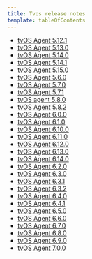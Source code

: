 ```yaml
---
title: Tvos release notes
template: tableOfContents
---
```


* [tvOS Agent 5.12.1](/docs/release-notes/mobile-release-notes/tvos-release-notes/tvos-agent-5121)
* [tvOS Agent 5.13.0](/docs/release-notes/mobile-release-notes/tvos-release-notes/tvos-agent-5130)
* [tvOS Agent 5.14.0](/docs/release-notes/mobile-release-notes/tvos-release-notes/tvos-agent-5140)
* [tvOS Agent 5.14.1](/docs/release-notes/mobile-release-notes/tvos-release-notes/tvos-agent-5141-0)
* [tvOS Agent 5.15.0](/docs/release-notes/mobile-release-notes/tvos-release-notes/tvos-agent-5150)
* [tvOS Agent 5.6.0](/docs/release-notes/mobile-release-notes/tvos-release-notes/tvos-agent-560)
* [tvOS Agent 5.7.0](/docs/release-notes/mobile-release-notes/tvos-release-notes/tvos-agent-570)
* [tvOS Agent 5.7.1](/docs/release-notes/mobile-release-notes/tvos-release-notes/tvos-agent-571)
* [tvOS agent 5.8.0](/docs/release-notes/mobile-release-notes/tvos-release-notes/tvos-agent-580)
* [tvOS Agent 5.8.2](/docs/release-notes/mobile-release-notes/tvos-release-notes/tvos-agent-582-0)
* [tvOS Agent 6.0.0](/docs/release-notes/mobile-release-notes/tvos-release-notes/tvos-agent-600)
* [tvOS Agent 6.1.0](/docs/release-notes/mobile-release-notes/tvos-release-notes/tvos-agent-610)
* [tvOS Agent 6.10.0](/docs/release-notes/mobile-release-notes/tvos-release-notes/tvos-agent-6100)
* [tvOS Agent 6.11.0](/docs/release-notes/mobile-release-notes/tvos-release-notes/tvos-agent-6110)
* [tvOS Agent 6.12.0](/docs/release-notes/mobile-release-notes/tvos-release-notes/tvos-agent-6120)
* [tvOS Agent 6.13.0](/docs/release-notes/mobile-release-notes/tvos-release-notes/tvos-agent-6130)
* [tvOS Agent 6.14.0](/docs/release-notes/mobile-release-notes/tvos-release-notes/tvos-agent-6140)
* [tvOS Agent 6.2.0](/docs/release-notes/mobile-release-notes/tvos-release-notes/tvos-agent-620)
* [tvOS Agent 6.3.0](/docs/release-notes/mobile-release-notes/tvos-release-notes/tvos-agent-630)
* [tvOS Agent 6.3.1](/docs/release-notes/mobile-release-notes/tvos-release-notes/tvos-agent-631)
* [tvOS Agent 6.3.2](/docs/release-notes/mobile-release-notes/tvos-release-notes/tvos-agent-632)
* [tvOS Agent 6.4.0](/docs/release-notes/mobile-release-notes/tvos-release-notes/tvos-agent-640)
* [tvOS Agent 6.4.1](/docs/release-notes/mobile-release-notes/tvos-release-notes/tvos-agent-641)
* [tvOS Agent 6.5.0](/docs/release-notes/mobile-release-notes/tvos-release-notes/tvos-agent-650)
* [tvOS Agent 6.6.0](/docs/release-notes/mobile-release-notes/tvos-release-notes/tvos-agent-660)
* [tvOS Agent 6.7.0](/docs/release-notes/mobile-release-notes/tvos-release-notes/tvos-agent-670)
* [tvOS Agent 6.8.0](/docs/release-notes/mobile-release-notes/tvos-release-notes/tvos-agent-680)
* [tvOS Agent 6.9.0](/docs/release-notes/mobile-release-notes/tvos-release-notes/tvos-agent-690)
* [tvOS Agent 7.0.0](/docs/release-notes/mobile-release-notes/tvos-release-notes/tvos-agent-700)

